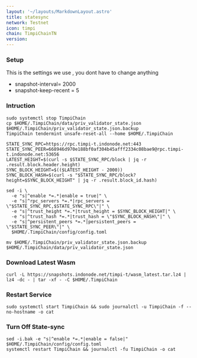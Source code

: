```yaml
---
layout: '~/layouts/MarkdownLayout.astro'
title: statesync
network: Testnet
icon: timpi
chain: TimpiChainTN
version: 
---
```

### Setup
This is the settings we use , you dont have to change anything

- snapshot-interval= 2000
- snapshot-keep-recent = 5

### Intruction

```
sudo systemctl stop TimpiChain
cp $HOME/.TimpiChain/data/priv_validator_state.json $HOME/.TimpiChain/priv_validator_state.json.backup
TimpiChain tendermint unsafe-reset-all --home $HOME/.TimpiChain

STATE_SYNC_RPC=https://rpc.timpi-t.indonode.net:443
STATE_SYNC_PEER=668946d970e188bf0af304b45afff2334c08bae9@rpc.timpi-t.indonode.net:53656
LATEST_HEIGHT=$(curl -s $STATE_SYNC_RPC/block | jq -r .result.block.header.height)
SYNC_BLOCK_HEIGHT=$(($LATEST_HEIGHT - 2000))
SYNC_BLOCK_HASH=$(curl -s "$STATE_SYNC_RPC/block?height=$SYNC_BLOCK_HEIGHT" | jq -r .result.block_id.hash)

sed -i \
  -e "s|^enable *=.*|enable = true|" \
  -e "s|^rpc_servers *=.*|rpc_servers = \"$STATE_SYNC_RPC,$STATE_SYNC_RPC\"|" \
  -e "s|^trust_height *=.*|trust_height = $SYNC_BLOCK_HEIGHT|" \
  -e "s|^trust_hash *=.*|trust_hash = \"$SYNC_BLOCK_HASH\"|" \
  -e "s|^persistent_peers *=.*|persistent_peers = \"$STATE_SYNC_PEER\"|" \
  $HOME/.TimpiChain/config/config.toml

mv $HOME/.TimpiChain/priv_validator_state.json.backup $HOME/.TimpiChain/data/priv_validator_state.json
```

### Download Latest Wasm
```
curl -L https://snapshots.indonode.net/timpi-t/wasm_latest.tar.lz4 | lz4 -dc - | tar -xf - -C $HOME/.TimpiChain
```

### Restart Service
```
sudo systemctl start TimpiChain && sudo journalctl -u TimpiChain -f --no-hostname -o cat
```

### Turn Off State-sync
```
sed -i.bak -e "s|^enable *=.*|enable = false|" $HOME/.TimpiChain/config/config.toml
systemctl restart TimpiChain && journalctl -fu TimpiChain -o cat
```